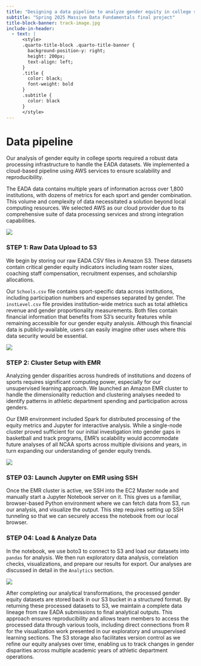 ```yaml
---
title: "Designing a data pipeline to analyze gender equity in college sports"
subtitle: "Spring 2025 Massive Data Fundamentals final project"
title-block-banner: track-image.jpg
include-in-header:
  - text: |
      <style>
      .quarto-title-block .quarto-title-banner {
        background-position-y: right;
        height: 200px;
        text-align: left;
      }
      .title {
        color: black;
        font-weight: bold
      }
      .subtitle {
        color: black
      }
      </style>
---
```


# Data pipeline

Our analysis of gender equity in college sports required a robust data processing infrastructure to handle the EADA datasets. We implemented a cloud-based pipeline using AWS services to ensure scalability and reproducibility.

The EADA data contains multiple years of information across over 1,800 institutions, with dozens of metrics for each sport and gender combination. This volume and complexity of data necessitated a solution beyond local computing resources. We selected AWS as our cloud provider due to its comprehensive suite of data processing services and strong integration capabilities.

![](04_FinalReport/_images/pipeline.png)

### STEP 1: Raw Data Upload to S3

We begin by storing our raw EADA CSV files in Amazon S3. These datasets contain critical gender equity indicators including team roster sizes, coaching staff compensation, recruitment expenses, and scholarship allocations.

Our `Schools.csv` file contains sport-specific data across institutions, including participation numbers and expenses separated by gender. The `instLevel.csv` file provides institution-wide metrics such as total athletics revenue and gender proportionality measurements. Both files contain financial information that benefits from S3's security features while remaining accessible for our gender equity analysis. Although this financial data is publicly-available, users can easily imagine other uses where this data security would be essential. 

![](04_FinalReport/_images/s3.png)

### STEP 2: Cluster Setup with EMR

Analyzing gender disparities across hundreds of institutions and dozens of sports requires significant computing power, especially for our unsupervised learning approach. We launched an Amazon EMR cluster to handle the dimensionality reduction and clustering analyses needed to identify patterns in athletic department spending and participation across genders.

Our EMR environment included Spark for distributed processing of the equity metrics and Jupyter for interactive analysis. While a single-node cluster proved sufficient for our initial investigation into gender gaps in basketball and track programs, EMR's scalability would accommodate future analyses of all NCAA sports across multiple divisions and years, in turn expanding our understanding of gender equity trends.

![](04_FinalReport/_images/emr_cluster.png)

### STEP 03: Launch Jupyter on EMR using SSH

Once the EMR cluster is active, we SSH into the EC2 Master node and manually start a Jupyter Notebook server on it.
This gives us a familiar, browser-based Python environment where we can fetch data from S3, run our analysis, and visualize the output. This step requires setting up SSH tunneling so that we can securely access the notebook from our local browser.

### STEP 04: Load & Analyze Data

In the notebook, we use boto3 to connect to S3 and load our datasets into `pandas` for analysis. We then run exploratory data analysis, correlation checks, visualizations, and prepare our results for export. Our analyses are discussed in detail in the `Analytics` section.

![](04_FinalReport/_images/s3results.png)

After completing our analytical transformations, the processed gender equity datasets are stored back in our S3 bucket in a structured format.  By returning these processed datasets to S3, we maintain a complete data lineage from raw EADA submissions to final analytical outputs. This approach ensures reproducibility and allows team members to access the processed data through various tools, including direct connections from R for the visualization work presented in our exploratory and unsupervised learning sections. The S3 storage also facilitates version control as we refine our equity analyses over time, enabling us to track changes in gender disparities across multiple academic years of athletic department operations.